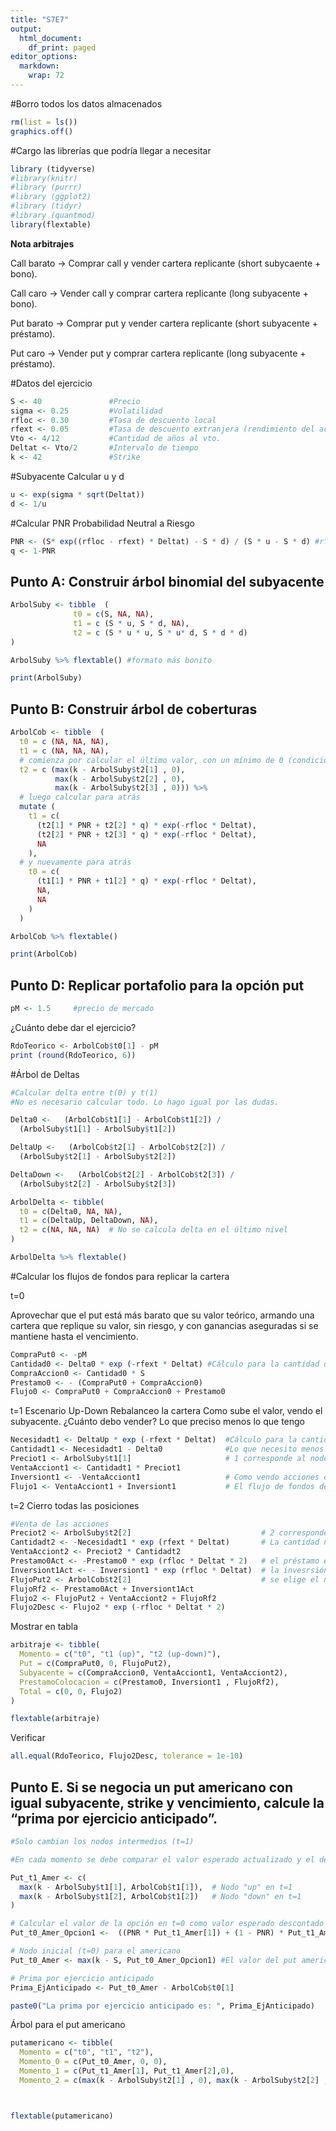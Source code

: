 ---
title: "S7E7"
output:
  html_document:
    df_print: paged
editor_options:
  markdown:
    wrap: 72
---

#Borro todos los datos almacenados

```{r}
rm(list = ls())
graphics.off()
```

#Cargo las librerías que podría llegar a necesitar

```{r}
library (tidyverse)
#library(knitr)
#library (purrr)
#library (ggplot2)
#library (tidyr)
#library (quantmod)
library(flextable)
```

**Nota arbitrajes**

Call barato → Comprar call y vender cartera replicante (short
subycaente + bono).

Call caro → Vender call y comprar cartera replicante (long subyacente +
bono).

Put barato → Comprar put y vender cartera replicante (short subyacente +
préstamo).

Put caro → Vender put y comprar cartera replicante (long subyacente +
préstamo).

#Datos del ejercicio

```{r}
S <- 40               #Precio
sigma <- 0.25         #Volatilidad
rfloc <- 0.30         #Tasa de descuento local
rfext <- 0.05         #Tasa de descuento extranjera (rendimiento del activo)
Vto <- 4/12           #Cantidad de años al vto.
Deltat <- Vto/2       #Intervalo de tiempo
k <- 42               #Strike
```

#Subyacente Calcular u y d

```{r}
u <- exp(sigma * sqrt(Deltat))
d <- 1/u
```

#Calcular PNR Probabilidad Neutral a Riesgo

```{r}
PNR <- (S* exp((rfloc - rfext) * Deltat) - S * d) / (S * u - S * d) #rfext (rendimiento) debe restarse de la tasa de descuento
q <- 1-PNR
```

## Punto A: Construir árbol binomial del subyacente

```{r}
ArbolSuby <- tibble  (
              t0 = c(S, NA, NA),
              t1 = c (S * u, S * d, NA),
              t2 = c (S * u * u, S * u* d, S * d * d)
)

ArbolSuby %>% flextable() #formato más bonito

print(ArbolSuby)
```

## Punto B: Construir árbol de coberturas

```{r}
ArbolCob <- tibble  (
  t0 = c (NA, NA, NA),
  t1 = c (NA, NA, NA),
  # comienza por calcular el último valor, con un mínimo de 0 (condición para ejercer)
  t2 = c (max(k - ArbolSuby$t2[1] , 0),
          max(k - ArbolSuby$t2[2] , 0),
          max(k - ArbolSuby$t2[3] , 0))) %>% 
  # luego calcular para atrás
  mutate (
    t1 = c(
      (t2[1] * PNR + t2[2] * q) * exp(-rfloc * Deltat),  
      (t2[2] * PNR + t2[3] * q) * exp(-rfloc * Deltat),
      NA
    ),
  # y nuevamente para atrás
    t0 = c(
      (t1[1] * PNR + t1[2] * q) * exp(-rfloc * Deltat),  
      NA,
      NA
    )
  )

ArbolCob %>% flextable()

print(ArbolCob)
```

## Punto D: Replicar portafolio para la opción put

```{r}
pM <- 1.5     #precio de mercado
```

¿Cuánto debe dar el ejercicio?

```{r}
RdoTeorico <- ArbolCob$t0[1] - pM
print (round(RdoTeorico, 6))
```

#Árbol de Deltas

```{r}
#Calcular delta entre t(0) y t(1)
#No es necesario calcular todo. Lo hago igual por las dudas.

Delta0 <-   (ArbolCob$t1[1] - ArbolCob$t1[2]) /
  (ArbolSuby$t1[1] - ArbolSuby$t1[2])

DeltaUp <-   (ArbolCob$t2[1] - ArbolCob$t2[2]) /
  (ArbolSuby$t2[1] - ArbolSuby$t2[2])

DeltaDown <-   (ArbolCob$t2[2] - ArbolCob$t2[3]) /
  (ArbolSuby$t2[2] - ArbolSuby$t2[3])

ArbolDelta <- tibble(
  t0 = c(Delta0, NA, NA),
  t1 = c(DeltaUp, DeltaDown, NA),
  t2 = c(NA, NA, NA)  # No se calcula delta en el último nivel
)

ArbolDelta %>% flextable()
```

#Calcular los flujos de fondos para replicar la cartera

t=0

Aprovechar que el put está más barato que su valor teórico, armando una
cartera que replique su valor, sin riesgo, y con ganancias aseguradas si
se mantiene hasta el vencimiento.

```{r}

CompraPut0 <- -pM
Cantidad0 <- Delta0 * exp (-rfext * Deltat) #Cálculo para la cantidad de subyacentes a comprar, descontando su rendimiento (no tiene que ver con el descuento de tasa de interés)
CompraAccion0 <- Cantidad0 * S 
Prestamo0 <- - (CompraPut0 + CompraAccion0)
Flujo0 <- CompraPut0 + CompraAccion0 + Prestamo0


```

t=1 Escenario Up-Down Rebalanceo la cartera Como sube el valor, vendo el
subyacente. ¿Cuánto debo vender? Lo que preciso menos lo que tengo

```{r}
Necesidadt1 <- DeltaUp * exp (-rfext * Deltat)  #Cálculo para la cantidad de subyacentes a comprar, descontando su rendimiento (no tiene que ver con el descuento de tasa de interés)
Cantidadt1 <- Necesidadt1 - Delta0              #Lo que necesito menos lo que tengo
Preciot1 <- ArbolSuby$t1[1]                     # 1 corresponde al nodo Up
VentaAcciont1 <- Cantidadt1 * Preciot1
Inversiont1 <- -VentaAcciont1                   # Como vendo acciones el flujo de fondos es positivo por lo que se invierte
Flujo1 <- VentaAcciont1 + Inversiont1           # El flujo de fondos debe dar 0

```

t=2 Cierro todas las posiciones

```{r}
#Venta de las acciones
Preciot2 <- ArbolSuby$t2[2]                             # 2 corresponde al nodo Donw
Cantidadt2 <- -Necesidadt1 * exp (rfext * Deltat)       # La cantidad necesaria en 2 es 0, por lo cual se revierte la necesidad de 1 
VentaAcciont2 <- Preciot2 * Cantidadt2
Prestamo0Act <- -Prestamo0 * exp (rfloc * Deltat * 2)   # el préstamo es actualizado a la tasa local 
Inversiont1Act <- - Inversiont1 * exp (rfloc * Deltat)  # la invesrsión es  actualizada a la tasa local
FlujoPut2 <- ArbolCob$t2[2]                             # se elige el nodo correspondiente
FlujoRf2 <- Prestamo0Act + Inversiont1Act
Flujo2 <- FlujoPut2 + VentaAcciont2 + FlujoRf2
Flujo2Desc <- Flujo2 * exp (-rfloc * Deltat * 2) 
```

Mostrar en tabla

```{r}
arbitraje <- tibble(
  Momento = c("t0", "t1 (up)", "t2 (up-down)"),
  Put = c(CompraPut0, 0, FlujoPut2),
  Subyacente = c(CompraAccion0, VentaAcciont1, VentaAcciont2),
  PrestamoColocacion = c(Prestamo0, Inversiont1 , FlujoRf2),
  Total = c(0, 0, Flujo2)
)

flextable(arbitraje)
```

Verificar

```{r}
all.equal(RdoTeorico, Flujo2Desc, tolerance = 1e-10)

```

## Punto E. Si se negocia un put americano con igual subyacente, strike y vencimiento, calcule la “prima por ejercicio anticipado”.

```{r}
#Solo cambian los nodos intermedios (t=1)

#En cada momento se debe comparar el valor esperado actualizado y el de ejercer inmediatamente.

Put_t1_Amer <- c(
  max(k - ArbolSuby$t1[1], ArbolCob$t1[1]),  # Nodo "up" en t=1
  max(k - ArbolSuby$t1[2], ArbolCob$t1[2])   # Nodo "down" en t=1
)

# Calcular el valor de la opción en t=0 como valor esperado descontado desde los nodos t=1
Put_t0_Amer_Opcion1 <-  ((PNR * Put_t1_Amer[1]) + (1 - PNR) * Put_t1_Amer[2]) * exp(-rfloc * Deltat)

# Nodo inicial (t=0) para el americano
Put_t0_Amer <- max(k - S, Put_t0_Amer_Opcion1) #El valor del put americano es el mayor entre ejercerlo en el momento y el valor esperado actualizado, con PRN, de los siguientes nodos.

# Prima por ejercicio anticipado
Prima_EjAnticipado <- Put_t0_Amer - ArbolCob$t0[1] 

paste0("La prima por ejercicio anticipado es: ", Prima_EjAnticipado)
```

Árbol para el put americano

```{r}
putamericano <- tibble(
  Momento = c("t0", "t1", "t2"),
  Momento_0 = c(Put_t0_Amer, 0, 0),
  Momento_1 = c(Put_t1_Amer[1], Put_t1_Amer[2],0),
  Momento_2 = c(max(k - ArbolSuby$t2[1] , 0), max(k - ArbolSuby$t2[2] , 0) , max(k - ArbolSuby$t2[3] , 0)))



flextable(putamericano)
```
